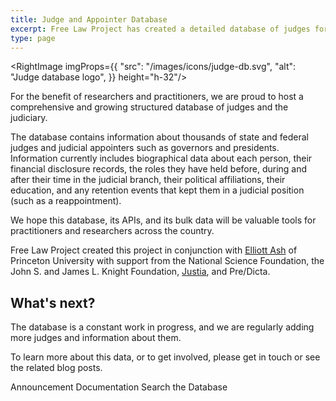 ```yaml
---
title: Judge and Appointer Database
excerpt: Free Law Project has created a detailed database of judges for use by researchers and practitioners. This database contains biographical, political, financial disclosures, and role information for thousands of judges.
type: page
---
```


<RightImage imgProps={{
    "src": "/images/icons/judge-db.svg",
    "alt": "Judge database logo",
}} height="h-32"/>

<p className="lead">For the benefit of researchers and practitioners, we are proud to host a comprehensive and growing structured database of judges and the judiciary.</p>

The database contains information about thousands of state and federal judges and judicial appointers such as governors and presidents. Information currently includes biographical data about each person, their financial disclosure records, the roles they have held before, during and after their time in the judicial branch, their political affiliations, their education, and any retention events that kept them in a judicial position (such as a reappointment).

We hope this database, its APIs, and its bulk data will be valuable tools for practitioners and researchers across the country.

Free Law Project created this project in conjunction with [Elliott Ash][e] of Princeton University with support from the National Science Foundation, the John S. and James L. Knight Foundation, [Justia][j], and Pre/Dicta.


## What's next?

The database is a constant work in progress, and we are regularly adding more judges and information about them.

To learn more about this data, or to get involved, please get in touch or see the related blog posts.

<div className="grid grid-cols-1 sm:grid-cols-3 gap-4">
    <WhiteButton href="/projects//judge-db/">Announcement</WhiteButton>
    <WhiteButton href="https://www.courtlistener.com/api/bulk-info/#judge-data">Documentation</WhiteButton>
    <WhiteButton href="https://www.courtlistener.com/person/">Search the Database</WhiteButton>
</div>

[e]: https://www.elliottash.com

[mag]: /2020/06/29/magistrate-and-bankr-judges/

[j]: https://www.justia.com